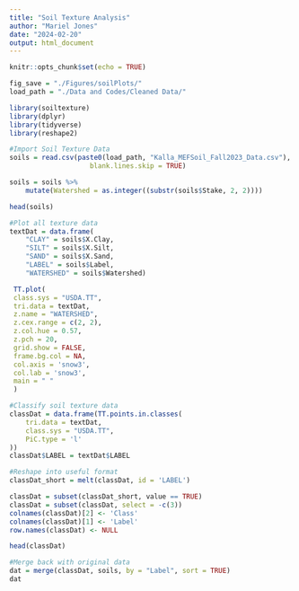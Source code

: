 ```yaml
---
title: "Soil Texture Analysis"
author: "Mariel Jones"
date: "2024-02-20"
output: html_document
---
```


```r
knitr::opts_chunk$set(echo = TRUE)
```

```r
fig_save = "./Figures/soilPlots/"
load_path = "./Data and Codes/Cleaned Data/"
```

```r
library(soiltexture)
library(dplyr)
library(tidyverse)
library(reshape2)
```


```r
#Import Soil Texture Data
soils = read.csv(paste0(load_path, "Kalla_MEFSoil_Fall2023_Data.csv"), 
                    blank.lines.skip = TRUE)

soils = soils %>%
    mutate(Watershed = as.integer((substr(soils$Stake, 2, 2))))

head(soils)
```

```r
#Plot all texture data
textDat = data.frame(
    "CLAY" = soils$X.Clay, 
    "SILT" = soils$X.Silt, 
    "SAND" = soils$X.Sand, 
    "LABEL" = soils$Label, 
    "WATERSHED" = soils$Watershed)

 TT.plot(
 class.sys = "USDA.TT",
 tri.data = textDat,
 z.name = "WATERSHED",
 z.cex.range = c(2, 2),
 z.col.hue = 0.57,
 z.pch = 20,
 grid.show = FALSE,
 frame.bg.col = NA,
 col.axis = 'snow3',
 col.lab = 'snow3',
 main = " "
 ) 
```


```r
#Classify soil texture data
classDat = data.frame(TT.points.in.classes(
    tri.data = textDat, 
    class.sys = "USDA.TT", 
    PiC.type = 'l'
))
classDat$LABEL = textDat$LABEL

#Reshape into useful format
classDat_short = melt(classDat, id = 'LABEL')

classDat = subset(classDat_short, value == TRUE) 
classDat = subset(classDat, select = -c(3))
colnames(classDat)[2] <- 'Class'
colnames(classDat)[1] <- 'Label'
row.names(classDat) <- NULL

head(classDat)
```

```r
#Merge back with original data
dat = merge(classDat, soils, by = "Label", sort = TRUE)
dat
```